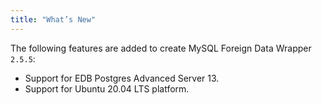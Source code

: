 ```yaml
---
title: "What’s New"
---
```


<div id="whats_new" class="registered_link"></div>

The following features are added to create MySQL Foreign Data Wrapper `2.5.5`:

-   Support for EDB Postgres Advanced Server 13.
-   Support for Ubuntu 20.04 LTS platform.
